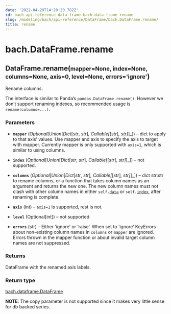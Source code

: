 ```yaml
---
date: '2022-04-29T14:20:20.782Z'
id: bach-api-reference-data-frame-bach-data-frame-rename
slug: /modeling/bach/api-reference/DataFrame/bach.DataFrame.rename/
title: rename
---
```


# bach.DataFrame.rename

<div class="method">
<h2 class="signature-class"><span class="additional-name">DataFrame.</span><span class="name">rename(</span><small class="parameter-list"><span class="parameter" id="mapper">mapper=None</span>, <span class="parameter" id="index">index=None</span>, <span class="parameter" id="columns">columns=None</span>, <span class="parameter" id="axis">axis=0</span>, <span class="parameter" id="level">level=None</span>, <span class="parameter" id="errors">errors='ignore'</span></small>)</h2>


<div class="content">

Rename columns.

The interface is similar to Panda’s `pandas.DataFrame.rename()`. However we don’t support
renaming indexes, so recommended usage is `rename(columns=...)`.


### Parameters

* **`mapper`** (_Optional_[_Union_[_Dict_[_str_, _str_]_, _Callable_[_[_str_]_, _str_]_]_]) – dict to apply to that axis’ values. Use mapper and axis to specify the axis to target
with mapper. Currently mapper is only supported with `axis=1`, which is similar to using
columns.

* **`index`** (_Optional_[_Union_[_Dict_[_str_, _str_]_, _Callable_[_[_str_]_, _str_]_]_]) – not supported.

* **`columns`** (_Optional_[_Union_[_Dict_[_str_, _str_]_, _Callable_[_[_str_]_, _str_]_]_]) – dict str:str to rename columns, or a function that takes column names as an argument
and returns the new one. The new column names must not clash with other column names in either
`self.`[`data`](/docs/modeling/bach/api-reference/DataFrame/bach.DataFrame.data/#bach.DataFrame.data) or `self.`[`index`](/docs/modeling/bach/api-reference/DataFrame/bach.DataFrame.index/#bach.DataFrame.index), after renaming is complete.

* **`axis`** (int) – `axis=1` is supported, rest is not.

* **`level`** (Optional[int]) – not supported

* **`errors`** (str) – Either ‘ignore’ or ‘raise’. When set to ‘ignore’ KeyErrors about non-existing
column names in `columns` or `mapper` are ignored. Errors thrown in the mapper function or
about invalid target column names are not suppressed.



### Returns

DataFrame with the renamed axis labels.



### Return type

[bach.dataframe.DataFrame](/docs/modeling/bach/api-reference/DataFrame/bach.DataFrame/#bach.DataFrame)


**NOTE**: The copy parameter is not supported since it makes very little sense for db backed series.


</div>

</div>
